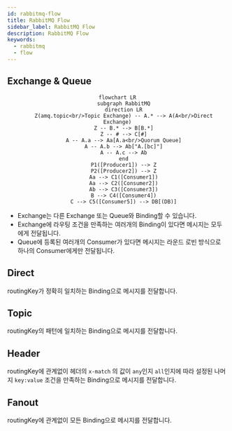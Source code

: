 ```yaml
---
id: rabbitmq-flow
title: RabbitMQ Flow
sidebar_label: RabbitMQ Flow
description: RabbitMQ Flow
keywords:
  - rabbitmq
  - flow
---
```


## Exchange & Queue

<center>

```mermaid
flowchart LR
    subgraph RabbitMQ
    direction LR
    Z(amq.topic<br/>Topic Exchange) -- A.* --> A(A<br/>Direct Exchange)
    Z -- B.* --> B[B.*]
    Z -- # --> C[#]
    A -- A.a --> Aa[A.a<br/>Quorum Queue]
    A -- A.b --> Ab["A.[bc]"]
    A -- A.c --> Ab
    end
    P1([Producer1]) --> Z
    P2([Producer2]) --> Z
    Aa --> C1([Consumer1])
    Aa --> C2([Consumer2])
    Ab --> C3([Consumer3])
    B --> C4([Consumer4])
    C --> C5([Consumer5]) --> DB[(DB)]
```

</center>

- Exchange는 다른 Exchange 또는 Queue와 Binding할 수 있습니다.
- Exchange에 라우팅 조건을 만족하는 여러개의 Binding이 있다면 메시지는 모두에게 전달됩니다.
- Queue에 등록된 여러개의 Consumer가 있다면 메시지는 라운드 로빈 방식으로 하나의 Consumer에게만 전달됩니다.

## Direct

routingKey가 정확히 일치하는 Binding으로 메시지를 전달합니다.

## Topic

routingKey의 패턴에 일치하는 Binding으로 메시지를 전달합니다.

## Header

routingKey에 관계없이 헤더의 `x-match` 의 값이 `any`인지 `all`인지에 따라 설정된 나머지 `key:value` 조건을 만족하는 Binding으로 메시지를 전달합니다.

## Fanout

routingKey에 관계없이 모든 Binding으로 메시지를 전달합니다.
